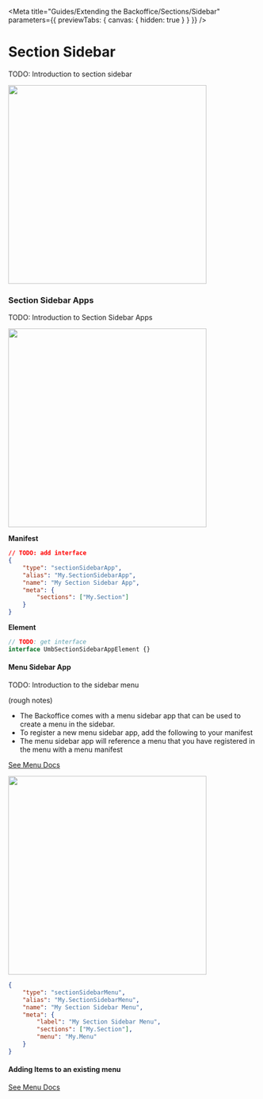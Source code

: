 
<Meta
	title="Guides/Extending the Backoffice/Sections/Sidebar"
	parameters={{ previewTabs: { canvas: { hidden: true } } }}
/>

# Section Sidebar

TODO: Introduction to section sidebar

<img src="docs/section-sidebar.svg" width="400" />

### Section Sidebar Apps

TODO: Introduction to Section Sidebar Apps

<img src="docs/section-sidebar-apps.svg" width="400" />

**Manifest**

```json
// TODO: add interface
{
	"type": "sectionSidebarApp",
	"alias": "My.SectionSidebarApp",
	"name": "My Section Sidebar App",
	"meta": {
		"sections": ["My.Section"]
	}
}
```

**Element**

```ts
// TODO: get interface
interface UmbSectionSidebarAppElement {}
```

#### Menu Sidebar App

TODO: Introduction to the sidebar menu

(rough notes)

- The Backoffice comes with a menu sidebar app that can be used to create a menu in the sidebar.
- To register a new menu sidebar app, add the following to your manifest
- The menu sidebar app will reference a menu that you have registered in the menu with a menu manifest

[See Menu Docs](?path=/docs/guides-extending-the-backoffice-menu--docs)

<img src="docs/section-sidebar-menu.svg" width="400" />

```json
{
	"type": "sectionSidebarMenu",
	"alias": "My.SectionSidebarMenu",
	"name": "My Section Sidebar Menu",
	"meta": {
		"label": "My Section Sidebar Menu",
		"sections": ["My.Section"],
		"menu": "My.Menu"
	}
}
```

#### Adding Items to an existing menu

[See Menu Docs](?path=/docs/guides-extending-the-backoffice-menu--docs)

